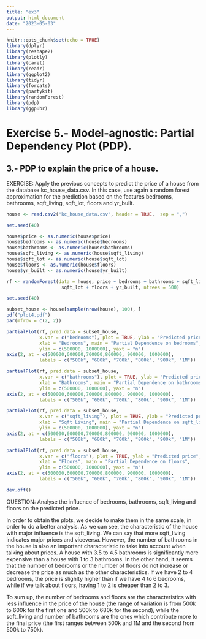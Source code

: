```yaml
---
title: "ex3"
output: html_document
date: "2023-05-03"
---
```


```r
knitr::opts_chunk$set(echo = TRUE)
library(dplyr)
library(reshape2)
library(plotly)
library(caret)
library(readr)
library(ggplot2)
library(tidyr)
library(forcats)
library(partykit)
library(randomForest)
library(pdp)
library(ggpubr)
```

# Exercise 5.- Model-agnostic: Partial Dependency Plot (PDP).

## 3.- PDP to explain the price of a house.

EXERCISE:
Apply the previous concepts to predict the price of a house from the database kc_house_data.csv. In this case, use again a random forest approximation for the prediction based on the features bedrooms, bathrooms, sqft_living, sqft_lot, floors and yr_built. 

```r
house <- read.csv2("kc_house_data.csv", header = TRUE,  sep = ",")

set.seed(40)

house$price <- as.numeric(house$price)
house$bedrooms <- as.numeric(house$bedrooms)
house$bathrooms <- as.numeric(house$bathrooms)
house$sqft_living <- as.numeric(house$sqft_living)
house$sqft_lot <- as.numeric(house$sqft_lot)
house$floors <- as.numeric(house$floors)
house$yr_built <- as.numeric(house$yr_built)

rf <- randomForest(data = house, price ~ bedrooms + bathrooms + sqft_living +
                    sqft_lot + floors + yr_built, ntrees = 500)

```


```r
set.seed(40)

subset_house <- house[sample(nrow(house), 100), ]
pdf("plot4.pdf")
par(mfrow = c(2, 2))

partialPlot(rf, pred.data = subset_house,
            x.var = c("bedrooms"), plot = TRUE, ylab = "Predicted price",
            xlab = "Bedrooms", main = "Partial Dependence on bedrooms",
            ylim = c(500000, 1000000), yaxt = "n")
axis(2, at = c(500000,600000,700000,800000, 900000, 1000000),
            labels = c("500k", "600k", "700k", "800k", "900k", "1M"))

partialPlot(rf, pred.data = subset_house,
            x.var = c("bathrooms"), plot = TRUE, ylab = "Predicted price",
            xlab = "Bathrooms", main = "Partial Dependence on bathrooms",
            ylim = c(500000, 1000000), yaxt = "n")
axis(2, at = c(500000,600000,700000,800000, 900000, 1000000),
            labels = c("500k", "600k", "700k", "800k", "900k", "1M"))

partialPlot(rf, pred.data = subset_house,
            x.var = c("sqft_living"), plot = TRUE, ylab = "Predicted price",
            xlab = "Sqft Living", main = "Partial Dependence on sqft_living",
            ylim = c(500000, 1000000), yaxt = "n")
axis(2, at = c(500000,600000,700000,800000, 900000, 1000000),
            labels = c("500k", "600k", "700k", "800k", "900k", "1M"))

partialPlot(rf, pred.data = subset_house,
            x.var = c("floors"), plot = TRUE, ylab = "Predicted price",
            xlab = "Floors", main = "Partial Dependence on floors",
            ylim = c(500000, 1000000), yaxt = "n")
axis(2, at = c(500000,600000,700000,800000, 900000, 1000000),
            labels = c("500k", "600k", "700k", "800k", "900k", "1M"))

dev.off()
```

QUESTION:
Analyse the influence of bedrooms, bathrooms, sqft_living and floors on the predicted price.

In order to obtain the plots, we decide to make them in the same scale,
in order to do a better analysis.
As we can see, the characteristic of the house with major influence is the sqft_living. We can
say that more sqft_living indicates major prices and viceversa. 
However, the number of bathrooms in the house is also an important characteristic
to take into account when talking about prices. A house with 3.5 to 4.5 bathrooms is significantly
more expensive than a house with 1 to 3 bathrooms.
In the other hand, it seems that the number of bedrooms or the number of floors do not increase or decrease
the price as much as the other characteristics. If we have 2 to 4 bedrooms, the price is slighlty higher than if we have 4 to 6 bedrooms, while
if we talk about floors, having 1 to 2 is cheaper than 2 to 3.

To sum up, the number of bedrooms and floors are the characteristics with less influence in the price of the house (the
range of variation is from 500k to 600k for the first one and 500k to 680k for the second),
while the sqft_living and number of bathrooms are the ones which contribute more to the final price (the first ranges between 500k and 1M and 
the second from 500k to 750k).



